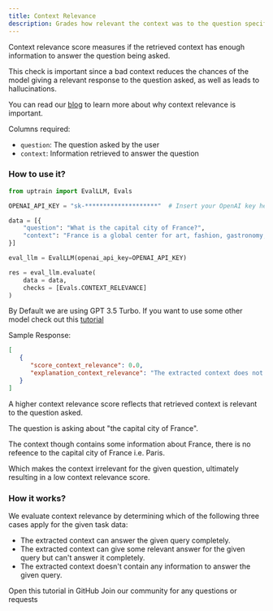 ```yaml
---
title: Context Relevance
description: Grades how relevant the context was to the question specified.
---
```


Context relevance score measures if the retrieved context has enough information to answer the question being asked.

This check is important since a bad context reduces the chances of the model giving a relevant response to the question asked, as well as leads to hallucinations.

You can read our [blog](https://blog.uptrain.ai/a-comprehensive-guide-to-context-retrieval-in-llms-2/) to learn more about why context relevance is important.

Columns required:
- `question`: The question asked by the user
- `context`: Information retrieved to answer the question

### How to use it?

```python
from uptrain import EvalLLM, Evals

OPENAI_API_KEY = "sk-********************"  # Insert your OpenAI key here

data = [{
    "question": "What is the capital city of France?",
    "context": "France is a global center for art, fashion, gastronomy, and culture. Its 19th-century cityscape is crisscrossed by wide boulevards and the Seine River. The country is also known for its charming cafes, trendy boutiques, and rich history."
}]

eval_llm = EvalLLM(openai_api_key=OPENAI_API_KEY)

res = eval_llm.evaluate(
    data = data,
    checks = [Evals.CONTEXT_RELEVANCE]
)
```
<Info>By Default we are using GPT 3.5 Turbo. If you want to use some other model check out this [tutorial](https://github.com/uptrain-ai/uptrain/blob/main/examples/open_source_evaluator_tutorial.ipynb)</Info>

Sample Response:
```json
[
   {
      "score_context_relevance": 0.0,
      "explanation_context_relevance": "The extracted context does not contain any information related to the capital city of France. It only provides information about France being a global center for art, fashion, gastronomy, and culture, its 19th-century cityscape, wide boulevards, the Seine River, charming cafes, trendy boutiques, and rich history. There is no mention of the capital city of France in the given context, so it cannot answer the user query."
   }
]
```
<Note>A higher context relevance score reflects that retrieved context is relevant to the question asked.</Note>

The question is asking about "the capital city of France".

The context though contains some information about France, there is no refeence to the capital city of France i.e. Paris.

Which makes the context irrelevant for the given question, ultimately resulting in a low context relevance score.

### How it works?

We evaluate context relevance by determining which of the following three cases apply for the given task data:

* The extracted context can answer the given query completely.
* The extracted context can give some relevant answer for the given query but can't answer it completely.
* The extracted context doesn't contain any information to answer the given query.

<CardGroup cols={2}>
  <Card
    title="Tutorial"
    href="https://github.com/uptrain-ai/uptrain/blob/main/examples/checks/context_awareness/relevance.ipynb"
    icon="github"
    color="#808080"
  >
    Open this tutorial in GitHub
  </Card>
  <Card
    title="Have Questions?"
    href="https://join.slack.com/t/uptraincommunity/shared_invite/zt-1yih3aojn-CEoR_gAh6PDSknhFmuaJeg"
    icon="slack"
    color="#808080"
  >
    Join our community for any questions or requests
  </Card>
</CardGroup>